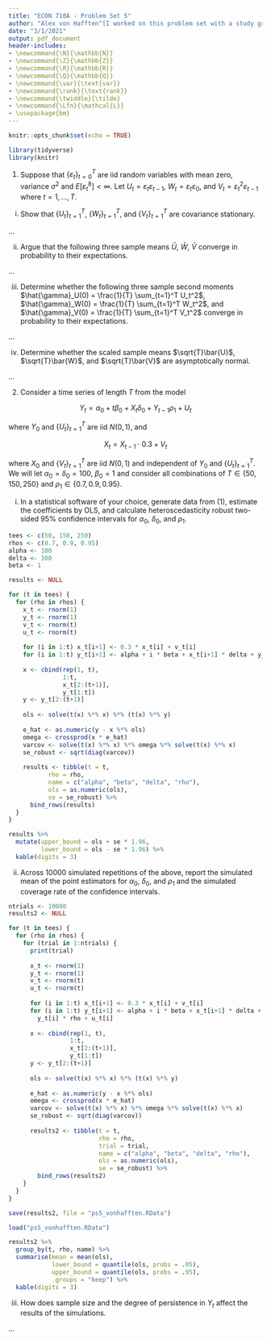 ```yaml
---
title: "ECON 710A - Problem Set 5"
author: "Alex von Hafften^[I worked on this problem set with a study group of Michael Nattinger, Andrew Smith, and Ryan Mather. I also discussed problems with Sarah Bass, Emily Case, Danny Edgel, and Katherine Kwok.]"
date: "3/1/2021"
output: pdf_document
header-includes:
- \newcommand{\N}{\mathbb{N}}
- \newcommand{\Z}{\mathbb{Z}}
- \newcommand{\R}{\mathbb{R}}
- \newcommand{\Q}{\mathbb{Q}}
- \newcommand{\var}{\text{var}}
- \newcommand{\rank}{\text{rank}}
- \newcommand{\twiddle}{\tilde}
- \newcommand{\Lfn}{\mathcal{L}}
- \usepackage{bm}
---
```


```r
knitr::opts_chunk$set(echo = TRUE)

library(tidyverse)
library(knitr)
```

1. Suppose that $\{\varepsilon_t\}_{t=0}^T$ are iid random variables with mean zero, variance $\sigma^2$ and $E[\varepsilon_t^8] < \infty$. Let $U_t = \varepsilon_t \varepsilon_{t-1}$, $W_t = \varepsilon_t \varepsilon_0$, and $V_t = \varepsilon_t^2 \varepsilon_{t-1}$ where $t=1, ..., T$.

(i) Show that $\{U_t\}_{t=1}^T$, $\{W_t\}_{t=1}^T$, and $\{V_t\}_{t=1}^T$ are covariance stationary.

...

(ii) Argue that the following three sample means $\bar{U}$, $\bar{W}$, $\bar{V}$ converge in probability to their expectations.

...

(iii) Determine whether the following three sample second moments $\hat{\gamma}_U(0) = \frac{1}{T} \sum_{t=1}^T U_t^2$, $\hat{\gamma}_W(0) = \frac{1}{T} \sum_{t=1}^T W_t^2$, and $\hat{\gamma}_V(0) = \frac{1}{T} \sum_{t=1}^T V_t^2$ converge in probability to their expectations.

...

(iv) Determine whether the scaled sample means $\sqrt{T}\bar{U}$, $\sqrt{T}\bar{W}$, and $\sqrt{T}\bar{V}$ are asymptotically normal.

...

\pagebreak

2. Consider a time series of length $T$ from the model 

$$
Y_t = \alpha_0 + t \beta_0 + X_t \delta_0 + Y_{t-1} \rho_1 + U_t
$$

where $Y_0$ and $\{U_t\}_{t=1}^T$ are iid $N(0, 1)$, and

$$
X_t = X_{t-1} \cdot 0.3 + V_t
$$

where $X_0$ and $\{V_t\}_{t=1}^T$ are iid $N(0, 1)$ and independent of $Y_0$ and $\{U_t\}_{t=1}^T$.  We will let $\alpha_0 = \delta_0 = 100$, $\beta_0 = 1$ and consider all combinations of $T \in \{50, 150, 250\}$ and $\rho_1 \in \{0.7, 0.9, 0.95\}$.

(i) In a statistical software of your choice, generate data from (1), estimate the coefficients by OLS, and calculate heteroscedasticity robust two-sided 95% confidence intervals for $\alpha_0$, $\delta_0$, and $\rho_1$.

```r
tees <- c(50, 150, 250)
rhos <- c(0.7, 0.9, 0.95)
alpha <- 100
delta <- 100
beta <- 1

results <- NULL

for (t in tees) {
  for (rho in rhos) {
    x_t <- rnorm(1)
    y_t <- rnorm(1)
    v_t <- rnorm(t)
    u_t <- rnorm(t)
    
    for (i in 1:t) x_t[i+1] <- 0.3 * x_t[i] + v_t[i]
    for (i in 1:t) y_t[i+1] <- alpha + i * beta + x_t[i+1] * delta + y_t[i] * rho + u_t[i]
    
    x <- cbind(rep(1, t),
               1:t,
               x_t[2:(t+1)],
               y_t[1:t])
    y <- y_t[2:(t+1)]
    
    ols <- solve(t(x) %*% x) %*% (t(x) %*% y)
    
    e_hat <- as.numeric(y - x %*% ols)
    omega <- crossprod(x * e_hat)
    varcov <- solve(t(x) %*% x) %*% omega %*% solve(t(x) %*% x)
    se_robust <- sqrt(diag(varcov))
    
    results <- tibble(t = t,
           rho = rho,
           name = c("alpha", "beta", "delta", "rho"),
           ols = as.numeric(ols),
           se = se_robust) %>% 
      bind_rows(results)
  }
}

results %>%
  mutate(upper_bound = ols + se * 1.96,
         lower_bound = ols - se * 1.96) %>%
  kable(digits = 3)
```

\pagebreak

(ii) Across 10000 simulated repetitions of the above, report the simulated mean of the point estimators for $\alpha_0$, $\delta_0$, and $\rho_1$ and the simulated coverage rate of the confidence intervals.

```r
ntrials <- 10000
results2 <- NULL

for (t in tees) {
  for (rho in rhos) {
    for (trial in 1:ntrials) {
      print(trial)
      
      x_t <- rnorm(1)
      y_t <- rnorm(1)
      v_t <- rnorm(t)
      u_t <- rnorm(t)
    
      for (i in 1:t) x_t[i+1] <- 0.3 * x_t[i] + v_t[i]
      for (i in 1:t) y_t[i+1] <- alpha + i * beta + x_t[i+1] * delta + 
        y_t[i] * rho + u_t[i]
    
      x <- cbind(rep(1, t),
                 1:t,
                 x_t[2:(t+1)],
                 y_t[1:t])
      y <- y_t[2:(t+1)]
    
      ols <- solve(t(x) %*% x) %*% (t(x) %*% y)
    
      e_hat <- as.numeric(y - x %*% ols)
      omega <- crossprod(x * e_hat)
      varcov <- solve(t(x) %*% x) %*% omega %*% solve(t(x) %*% x)
      se_robust <- sqrt(diag(varcov))
    
      results2 <- tibble(t = t,
                         rho = rho,
                         trial = trial,
                         name = c("alpha", "beta", "delta", "rho"),
                         ols = as.numeric(ols),
                         se = se_robust) %>% 
        bind_rows(results2)
    }
  }
}

save(results2, file = "ps5_vonhafften.RData")
```

```r
load("ps5_vonhafften.RData")

results2 %>%
  group_by(t, rho, name) %>%
  summarise(mean = mean(ols),
            lower_bound = quantile(ols, probs = .05),
            upper_bound = quantile(ols, probs = .95),
            .groups = "keep") %>% 
  kable(digits = 3)

```

\pagebreak

(iii) How does sample size and the degree of persistence in $Y_t$ affect the results of the simulations.

...
